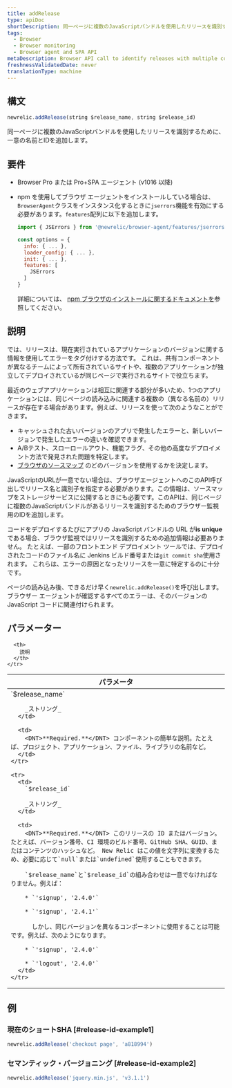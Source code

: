 ```yaml
---
title: addRelease
type: apiDoc
shortDescription: 同一ページに複数のJavaScriptバンドルを使用したリリースを識別するために、一意の名前とIDを追加します。
tags:
  - Browser
  - Browser monitoring
  - Browser agent and SPA API
metaDescription: Browser API call to identify releases with multiple components on the same page.
freshnessValidatedDate: never
translationType: machine
---
```


## 構文

```js
newrelic.addRelease(string $release_name, string $release_id)
```

同一ページに複数のJavaScriptバンドルを使用したリリースを識別するために、一意の名前とIDを追加します。

## 要件

* Browser Pro または Pro+SPA エージェント (v1016 以降)

* npm を使用してブラウザ エージェントをインストールしている場合は、 `BrowserAgent`クラスをインスタンス化するときに`jserrors`機能を有効にする必要があります。`features`配列に以下を追加します。

  ```js
  import { JSErrors } from '@newrelic/browser-agent/features/jserrors';

  const options = {
    info: { ... },
    loader_config: { ... },
    init: { ... },
    features: [
      JSErrors
    ]
  }
  ```

  詳細については、 [npm ブラウザのインストールに関するドキュメントを](https://www.npmjs.com/package/@newrelic/browser-agent#new-relic-browser-agent)参照してください。

## 説明

<InlinePopover type="browser"/>では、リリースは、現在実行されているアプリケーションのバージョンに関する情報を使用してエラーをタグ付けする方法です。 これは、共有コンポーネントが異なるチームによって所有されているサイトや、複数のアプリケーションが独立してデプロイされているが同じページで実行されるサイトで役立ちます。

最近のウェブアプリケーションは相互に関連する部分が多いため、1つのアプリケーションには、同じページの読み込みに関連する複数の（異なる名前の）リリースが存在する場合があります。例えば、リリースを使って次のようなことができます。

* キャッシュされた古いバージョンのアプリで発生したエラーと、新しいバージョンで発生したエラーの違いを確認できます。
* A/Bテスト、スローロールアウト、機能フラグ、その他の高度なデプロイメント方法で発見された問題を特定します。
* [ブラウザのソースマップ](/docs/new-relic-browser-source-map-support) のどのバージョンを使用するかを決定します。

JavaScriptのURLが一意でない場合は、ブラウザエージェントへのこのAPI呼び出しでリリース名と識別子を指定する必要があります。この情報は、ソースマップをストレージサービスに公開するときにも必要です。このAPIは、同じページに複数のJavaScriptバンドルがあるリリースを識別するためのブラウザー監視用のIDを追加します。

コードをデプロイするたびにアプリの JavaScript バンドルの URL が<DNT>**is unique**</DNT>である場合、ブラウザ監視ではリリースを識別するための追加情報は必要ありません。 たとえば、一部のフロントエンド デプロイメント ツールでは、デプロイされたコードのファイル名に Jenkins ビルド番号または`git commit sha`使用されます。 これらは、エラーの原因となったリリースを一意に特定するのに十分です。

ページの読み込み後、できるだけ早く`newrelic.addRelease()`を呼び出します。ブラウザー エージェントが確認するすべてのエラーは、そのバージョンの JavaScript コードに関連付けられます。

## パラメーター

<table>
  <thead>
    <tr>
      <th width="25%">
        パラメータ
      </th>

      <th>
        説明
      </th>
    </tr>
  </thead>

  <tbody>
    <tr>
      <td>
        `$release_name`

        _ストリング_
      </td>

      <td>
        <DNT>**Required.**</DNT> コンポーネントの簡単な説明。たとえば、プロジェクト、アプリケーション、ファイル、ライブラリの名前など。
      </td>
    </tr>

    <tr>
      <td>
        `$release_id`

        _ストリング_
      </td>

      <td>
        <DNT>**Required.**</DNT> このリリースの ID またはバージョン。たとえば、バージョン番号、CI 環境のビルド番号、GitHub SHA、GUID、またはコンテンツのハッシュなど。 New Relic はこの値を文字列に変換するため、必要に応じて`null`または`undefined`使用することもできます。

        `$release_name`と`$release_id`の組み合わせは一意でなければなりません。例えば：

        * `'signup', '2.4.0'`

        * `'signup', '2.4.1'`

          しかし、同じバージョンを異なるコンポーネントに使用することは可能です。例えば、次のようになります。

        * `'signup', '2.4.0'`

        * `'logout', '2.4.0'`
      </td>
    </tr>
  </tbody>
</table>

## 例

### 現在のショートSHA [#release-id-example1]

```js
newrelic.addRelease('checkout page', 'a818994')
```

### セマンティック・バージョニング [#release-id-example2]

```js
newrelic.addRelease('jquery.min.js', 'v3.1.1')
```